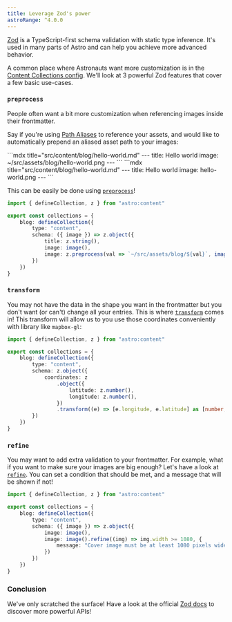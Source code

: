 ```yaml
---
title: Leverage Zod's power
astroRange: ^4.0.0
---
```



[Zod](https://zod.dev/) is a TypeScript-first schema validation with static type inference. It's used in many parts
of Astro and can help you achieve more advanced behavior.

A common place where Astronauts want more customization is in the
[Content Collections config](https://docs.astro.build/en/guides/content-collections/#defining-collections). We'll look at
3 powerful Zod features that cover a few basic use-cases.

### `preprocess`

People often want a bit more customization when referencing images inside their frontmatter.

Say if you're using [Path Aliases](https://docs.astro.build/en/guides/aliases/) to reference your assets,
and would like to automatically prepend an aliased asset path to your images: 

<Tabs>
    <TabItem label="Current">
    ```mdx title="src/content/blog/hello-world.md"
    ---
    title: Hello world
    image: ~/src/assets/blog/hello-world.png
    ---
    ```
    </TabItem>
    <TabItem label="Wanted">
    ```mdx title="src/content/blog/hello-world.md"
    ---
    title: Hello world
    image: hello-world.png
    ---
    ```
    </TabItem>
</Tabs>

This can be easily be done using [`preprocess`](https://zod.dev/?id=preprocess)!

```ts title="src/content/config.ts" del={8} ins={9}
import { defineCollection, z } from "astro:content"

export const collections = {
    blog: defineCollection({
        type: "content",
        schema: ({ image }) => z.object({
            title: z.string(),
            image: image(),
            image: z.preprocess(val => `~/src/assets/blog/${val}`, image()),
        })
    })
}
```

### `transform`

You may not have the data in the shape you want in the frontmatter but you don't want (or can't) change
all your entries. This is where [`transform`](https://zod.dev/?id=transform) comes in! This transform will
allow us to you use those coordinates conveniently with library like `mapbox-gl`:

```ts title="src/content/config.ts" ins={12}
import { defineCollection, z } from "astro:content"

export const collections = {
    blog: defineCollection({
        type: "content",
        schema: z.object({
            coordinates: z
                .object({
                    latitude: z.number(),
                    longitude: z.number(),
                })
                .transform((e) => [e.longitude, e.latitude] as [number, number])
        })
    })
}
```

### `refine`

You may want to add extra validation to your frontmatter. For example, what if you want to make sure your
images are big enough? Let's have a look at [`refine`](https://zod.dev/?id=refine). You can set a condition
that should be met, and a message that will be shown if not!

```ts title="src/content/config.ts" del={7} ins={8-10}
import { defineCollection, z } from "astro:content"

export const collections = {
    blog: defineCollection({
        type: "content",
        schema: ({ image }) => z.object({
            image: image(),
            image: image().refine((img) => img.width >= 1080, {
                message: "Cover image must be at least 1080 pixels wide!",
            })
        })
    })
}
```

### Conclusion

We've only scratched the surface! Have a look at the official [Zod docs](https://zod.dev/) to discover more powerful APIs!